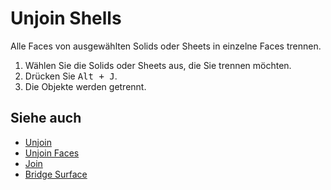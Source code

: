 
# Unjoin Shells

<Reference shortcut="Alt + J" command="Unjoin Shells" button="" />

Alle Faces von ausgewählten Solids oder Sheets in einzelne Faces trennen.

1. Wählen Sie die Solids oder Sheets aus, die Sie trennen möchten.
2. Drücken Sie <kbd>Alt + J</kbd>.
3. Die Objekte werden getrennt.

## Siehe auch
- [Unjoin](./unjoin)
- [Unjoin Faces](./unjoin-faces)
- [Join](./join)
- [Bridge Surface](./bridge-surface)

